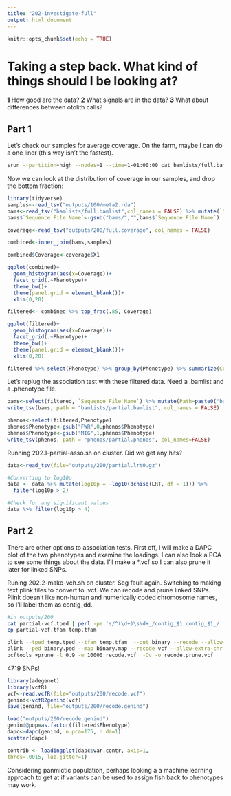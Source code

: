 ```yaml
---
title: "202-investigate-full"
output: html_document
---
```


```r
knitr::opts_chunk$set(echo = TRUE)
```

# Taking a step back. What kind of things should I be looking at?

__1__ How good are the data?
__2__ What signals are in the data?
__3__ What about differences between otolith calls?


## Part 1

Let's check our samples for average coverage. On the farm, maybe I can do a one liner (this way isn't the fastest).   
```sh
srun --partition=high --nodes=1 --time=1-01:00:00 cat bamlists/full.bamlist | while read line; do samtools depth $line | awk '{sum+=$3} END { print sum/NR}' >> outputs/200/full.coverage; done;
```

Now we can look at the distribution of coverage in our samples, and drop the bottom fraction:    

```r
library(tidyverse)
samples<-read_tsv("outputs/100/meta2.rda")
bams<-read_tsv("bamlists/full.bamlist",col_names = FALSE) %>% mutate(`Sequence File Name`=gsub(".sort-n.fixmate-m.sort.markdup-r.bam","",X1)) %>% mutate(Bams=X1)
bams$`Sequence File Name`<-gsub("bams/","",bams$`Sequence File Name`)

coverage<-read_tsv("outputs/200/full.coverage", col_names = FALSE)

combined<-inner_join(bams,samples)

combined$Coverage<-coverage$X1

ggplot(combined)+
  geom_histogram(aes(x=Coverage))+
  facet_grid(.~Phenotype)+
  theme_bw()+
  theme(panel.grid = element_blank())+
  xlim(0,20)

filtered<- combined %>% top_frac(.85, Coverage)

ggplot(filtered)+
  geom_histogram(aes(x=Coverage))+
  facet_grid(.~Phenotype)+
  theme_bw()+
  theme(panel.grid = element_blank())+
  xlim(0,20)

filtered %>% select(Phenotype) %>% group_by(Phenotype) %>% summarize(Count=n())
```

Let's replug the association test with these filtered data. Need a .bamlist and a .phenotype file.

```r
bams<-select(filtered, `Sequence File Name`) %>% mutate(Path=paste0("bams/",`Sequence File Name`,".sort-n.fixmate-m.sort.markdup-r.bam")) %>% select(Path)
write_tsv(bams, path = "bamlists/partial.bamlist", col_names = FALSE)

phenos<-select(filtered,Phenotype)
phenos$Phenotype<-gsub("FWR",0,phenos$Phenotype)
phenos$Phenotype<-gsub("MIG",1,phenos$Phenotype)
write_tsv(phenos, path = "phenos/partial.phenos", col_names=FALSE)
```

Running 202.1-partial-asso.sh on cluster. Did we get any hits?    
```r
data<-read_tsv(file="outputs/200/partial.lrt0.gz")

#Converting to log10p
data <- data %>% mutate(log10p = -log10(dchisq(LRT, df = 1))) %>%
  filter(log10p > 2)

#Check for any significant values
data %>% filter(log10p > 4)
```


## Part 2

There are other options to association tests. First off, I will make a DAPC plot of the two phenotypes and examine the loadings. I can also look a PCA to see some things about the data.   I'll make a *.vcf so I can also prune it later for linked SNPs.   

Runing 202.2-make-vch.sh on cluster. Seg fault again. Switching to making text plink files to convert to .vcf. We can recode and prune linked SNPs.  Plink doesn't like non-human and numerically coded chromosome names, so I'll label them as contig_dd.

```sh
#in outputs/200
cat partial-vcf.tped | perl -pe 's/^(\d+)\s\d+_/contig_$1 contig_$1_/' > temp.tped
cp partial-vcf.tfam temp.tfam

plink --tped temp.tped --tfam temp.tfam  --out binary --recode --allow-extra-chr --noweb
plink --ped binary.ped --map binary.map --recode vcf --allow-extra-chr -out recode
bcftools +prune -l 0.9 -w 10000 recode.vcf  -Ov -o recode.prune.vcf
```

4719 SNPs!    

```r
library(adegenet)
library(vcfR)
vcf<-read.vcfR(file="outputs/200/recode.vcf")
genind<-vcfR2genind(vcf)
save(genind, file="outputs/200/recode.genind")
```

```r
load("outputs/200/recode.genind")
genind@pop=as.factor(filtered$Phenotype)
dapc<-dapc(genind, n.pca=175, n.da=1)
scatter(dapc)

contrib <- loadingplot(dapc$var.contr, axis=1,
thres=.0015, lab.jitter=1)
```

Considering panmictic population, perhaps looking a a machine learning approach to get at if variants can be used to assign fish back to phenotypes may work.  